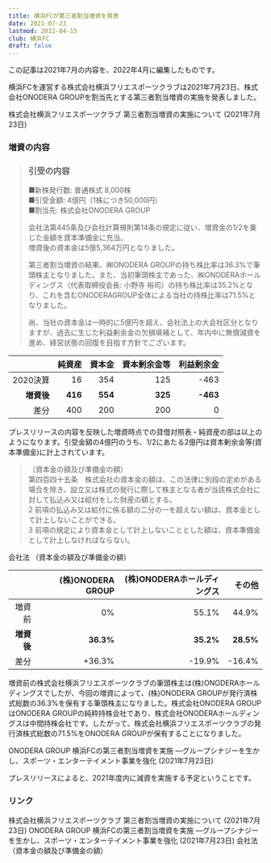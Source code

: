 ```yaml
---
title: 横浜FCが第三者割当増資を発表
date: 2021-07-23
lastmod: 2022-04-15
club: 横浜FC
draft: false
---
```


<Alert severity="warning">
  この記事は2021年7月の内容を、2022年4月に編集したものです。
</Alert>

横浜FCを運営する株式会社横浜フリエスポーツクラブは2021年7月23日、株式会社ONODERA GROUPを割当先とする第三者割当増資の実施を発表しました。

<PanelLink to="https://www.yokohamafc.com/2021/07/23/club/">
  株式会社横浜フリエスポーツクラブ 第三者割当増資の実施について (2021年7月23日)
</PanelLink>

### 増資の内容

> ### 引受の内容
> 
> ■新株発行数: 普通株式 8,000株  
> ■引受金額: 4億円（1株につき50,000円）  
> ■割当先: 株式会社ONODERA GROUP
>
> 会社法第445条及び会社計算規則第14条の規定に従い、増資金の1/2を乗じた金額を資本準備金に充当。  
> 増資後の資本金は5億5,364万円となりました。
>
> 第三者割当増資の結果、㈱ONODERA GROUPの持ち株比率は36.3%で筆頭株主となりました。また、当初筆頭株主であった、㈱ONODERAホールディングス（代表取締役会長: 小野寺 裕司）の持ち株比率は35.2%となり、これを含むONODERAGROUP全体による当社の持株比率は71.5%となりました。
>
> 尚、当社の資本金は一時的に5億円を超え、会社法上の大会社区分となりますが、過去に生じた利益剰余金の欠損填補として、年内中に無償減資を進め、経営状態の回復を目指す方針でございます。

|           |    純資産 |  資本金  | 資本剰余金等 | 利益剰余金 |
|----------:|---------:|--------:|-----------:|---------:|
|   2020決算 |     16   |    354  |      125  |      -463 |
| **増資後** |  **416** | **554** |    **325** |  **-463** |
|       差分 | <Diff>400</Diff> | <Diff>200</Diff>  | <Diff>200</Diff> | 0 |

プレスリリースの内容を反映した増資時点での貸借対照表・純資産の部は以上のようになります。引受金額の4億円のうち、1/2にあたる2億円は資本剰余金等(資本準備金)に計上されています。

> （資本金の額及び準備金の額）  
> 第四百四十五条　株式会社の資本金の額は、この法律に別段の定めがある場合を除き、設立又は株式の発行に際して株主となる者が当該株式会社に対して払込み又は給付をした財産の額とする。  
> 2 前項の払込み又は給付に係る額の二分の一を超えない額は、資本金として計上しないことができる。  
> 3 前項の規定により資本金として計上しないこととした額は、資本準備金として計上しなければならない。

<PanelLink to="https://elaws.e-gov.go.jp/document?lawid=417AC0000000086#Mp-At_445">
  会社法 （資本金の額及び準備金の額）
</PanelLink>

|           | (株)ONODERA GROUP | (株)ONODERAホールディングス |     その他 |
|----------:|-----------------:|--------------------------:|----------:|
|   増資前   |             0%   |                   55.1%   |   44.9%   |
| **増資後** |        **36.3%** |                 **35.2%** | **28.5%** |
|       差分 | <Diff>+36.3%</Diff> |  <Diff>-19.9%</Diff>  | <Diff>-16.4%</Diff> |

増資前の株式会社横浜フリエスポーツクラブの筆頭株主は(株)ONODERAホールディングスでしたが、今回の増資によって、(株)ONODERA GROUPが発行済株式総数の36.3%を保有する筆頭株主になりました。株式会社ONODERA GROUPはONODERA GROUPの純粋持株会社であり、株式会社ONODERAホールディングスは中間持株会社です。したがって、株式会社横浜フリエスポーツクラブの発行済株式総数の71.5%をONODERA GROUPが保有することになりました。

<PanelLink to="https://www.onodera-group.jp/news/?p=2375">
  ONODERA GROUP 横浜FCの第三者割当増資を実施 —グループシナジーを生かし、スポーツ・エンターテイメント事業を強化 (2021年7月23日)
</PanelLink>

プレスリリースによると、2021年度内に減資を実施する予定ということです。

### リンク

<PanelLink to="https://www.yokohamafc.com/2021/07/23/club/">
  株式会社横浜フリエスポーツクラブ 第三者割当増資の実施について (2021年7月23日)
</PanelLink>

<PanelLink to="https://www.onodera-group.jp/news/?p=2375">
  ONODERA GROUP 横浜FCの第三者割当増資を実施 —グループシナジーを生かし、スポーツ・エンターテイメント事業を強化 (2021年7月23日)
</PanelLink>

<PanelLink to="https://elaws.e-gov.go.jp/document?lawid=417AC0000000086#Mp-At_445">
  会社法 （資本金の額及び準備金の額）
</PanelLink>

